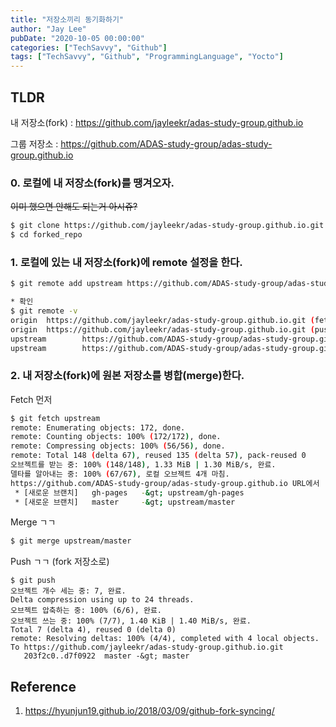 ```yaml
---
title: "저장소끼리 동기화하기"
author: "Jay Lee"
pubDate: "2020-10-05 00:00:00"
categories: ["TechSavvy", "Github"]
tags: ["TechSavvy", "Github", "ProgrammingLanguage", "Yocto"]
---
```



## TLDR

내 저장소(fork) : https://github.com/jayleekr/adas-study-group.github.io

그룹 저장소 : https://github.com/ADAS-study-group/adas-study-group.github.io

### 0. 로컬에 내 저장소(fork)를 땡겨오자.

~~이미 했으면 안해도 되는거 아시쥬?~~

``` sh
$ git clone https://github.com/jayleekr/adas-study-group.github.io.git forked_repo
$ cd forked_repo
```

### 1. 로컬에 있는 내 저장소(fork)에 remote 설정을 한다.

``` sh
$ git remote add upstream https://github.com/ADAS-study-group/adas-study-group.github.io.git

* 확인
$ git remote -v
origin  https://github.com/jayleekr/adas-study-group.github.io.git (fetch)
origin  https://github.com/jayleekr/adas-study-group.github.io.git (push)
upstream        https://github.com/ADAS-study-group/adas-study-group.github.io.git (fetch)
upstream        https://github.com/ADAS-study-group/adas-study-group.github.io.git (push)
```

### 2. 내 저장소(fork)에 원본 저장소를 병합(merge)한다.

Fetch 먼저

``` sh
$ git fetch upstream
remote: Enumerating objects: 172, done.
remote: Counting objects: 100% (172/172), done.
remote: Compressing objects: 100% (56/56), done.
remote: Total 148 (delta 67), reused 135 (delta 57), pack-reused 0
오브젝트를 받는 중: 100% (148/148), 1.33 MiB | 1.30 MiB/s, 완료.
델타를 알아내는 중: 100% (67/67), 로컬 오브젝트 4개 마침.
https://github.com/ADAS-study-group/adas-study-group.github.io URL에서
 * [새로운 브랜치]   gh-pages   -&gt; upstream/gh-pages
 * [새로운 브랜치]   master     -&gt; upstream/master
``` 

Merge ㄱㄱ

``` sh
$ git merge upstream/master
```

Push ㄱㄱ (fork 저장소로)

``` 
$ git push
오브젝트 개수 세는 중: 7, 완료.
Delta compression using up to 24 threads.
오브젝트 압축하는 중: 100% (6/6), 완료.
오브젝트 쓰는 중: 100% (7/7), 1.40 KiB | 1.40 MiB/s, 완료.
Total 7 (delta 4), reused 0 (delta 0)
remote: Resolving deltas: 100% (4/4), completed with 4 local objects.
To https://github.com/jayleekr/adas-study-group.github.io.git
   203f2c0..d7f0922  master -&gt; master
```

## Reference

1. https://hyunjun19.github.io/2018/03/09/github-fork-syncing/